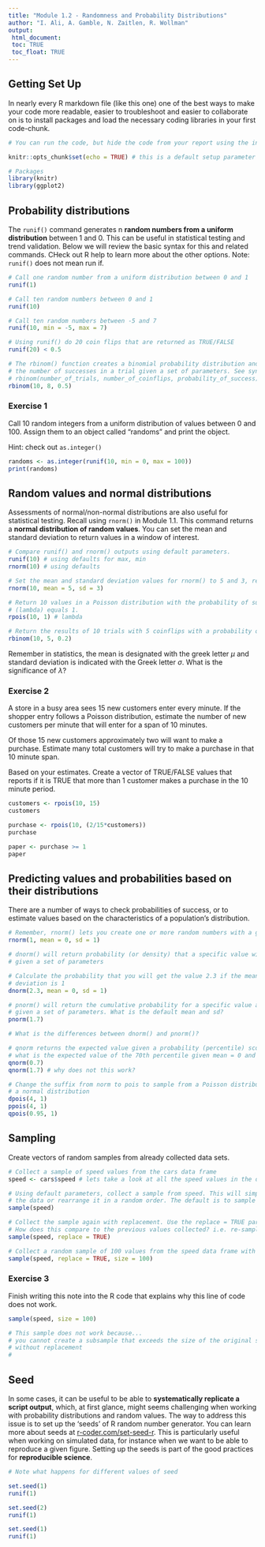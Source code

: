 ```yaml
---
title: "Module 1.2 - Randomness and Probability Distributions"
author: "I. Ali, A. Gamble, N. Zaitlen, R. Wollman"
output: 
 html_document:
 toc: TRUE
 toc_float: TRUE
---
```


## Getting Set Up

In nearly every R markdown file (like this one) one of the best ways to make your code more readable, easier to troubleshoot and easier to collaborate on is to install packages and load the necessary coding libraries in your first code-chunk.

```r
# You can run the code, but hide the code from your report using the include = FALSE parameter

knitr::opts_chunk$set(echo = TRUE) # this is a default setup parameter for Rmd

# Packages
library(knitr)
library(ggplot2)

```

## Probability distributions

The `runif()` command generates n **random numbers from a uniform distribution** between 1 and 0. This can be useful in statistical testing and trend validation. Below we will review the basic syntax for this and related commands. CHeck out R help to learn more about the other options. 
Note: `runif()` does not mean run if.

```r

# Call one random number from a uniform distribution between 0 and 1
runif(1)

# Call ten random numbers between 0 and 1
runif(10)

# Call ten random numbers between -5 and 7
runif(10, min = -5, max = 7)

# Using runif() do 20 coin flips that are returned as TRUE/FALSE
runif(20) < 0.5

# The rbinom() function creates a binomial probability distribution and calculates 
# the number of successes in a trial given a set of parameters. See syntax below
# rbinom(number_of_trials, number_of_coinflips, probability_of_success)
rbinom(10, 8, 0.5)

```

### Exercise 1

Call 10 random integers from a uniform distribution of values between 0 and 100. Assign them to an object called "randoms" and print the object.

Hint: check out `as.integer()`

```r

randoms <- as.integer(runif(10, min = 0, max = 100))
print(randoms)

```

## Random values and normal distributions

Assessments of normal/non-normal distributions are also useful for statistical testing. 
Recall using `rnorm()` in Module 1.1. This command returns a **normal distribution of random values**.
You can set the mean and standard deviation to return values in a window of interest.

```r

# Compare runif() and rnorm() outputs using default parameters. 
runif(10) # using defaults for max, min
rnorm(10) # using defaults

# Set the mean and standard deviation values for rnorm() to 5 and 3, respectively
rnorm(10, mean = 5, sd = 3) 

# Return 10 values in a Poisson distribution with the probability of success
# (lambda) equals 1. 
rpois(10, 1) # lambda

# Return the results of 10 trials with 5 coinflips with a probability of success 0.2.
rbinom(10, 5, 0.2)

```

Remember in statistics, the mean is designated with the greek letter $\mu$ and standard deviation is indicated with the Greek letter $\sigma$. What is the significance of $\lambda$?

### Exercise 2

A store in a busy area sees 15 new customers enter every minute. If the shopper entry follows a Poisson distribution, estimate the number of new customers per minute that will enter for a span of 10 minutes.

Of those 15 new customers approximately two will want to make a purchase. Estimate many total customers will try to make a purchase in that 10 minute span. 

Based on your estimates. Create a vector of TRUE/FALSE values that reports if it is TRUE that more than 1 customer makes a purchase in the 10 minute period. 

```r

customers <- rpois(10, 15)
customers

purchase <- rpois(10, (2/15*customers))
purchase

paper <- purchase >= 1
paper

```

## Predicting values and probabilities based on their distributions

There are a number of ways to check probabilities of success, or to estimate values based on the characteristics of a population's distribution.

```r

# Remember, rnorm() lets you create one or more random numbers with a given mean and standard deviation
rnorm(1, mean = 0, sd = 1) 

# dnorm() will return probability (or density) that a specific value will occur 
# given a set of parameters

# Calculate the probability that you will get the value 2.3 if the mean is 0 and standard
# deviation is 1
dnorm(2.3, mean = 0, sd = 1) 

# pnorm() will return the cumulative probability for a specific value and all values below it
# given a set of parameters. What is the default mean and sd?
pnorm(1.7) 

# What is the differences between dnorm() and pnorm()?

# qnorm returns the expected value given a probability (percentile) score 
# what is the expected value of the 70th percentile given mean = 0 and sd = 1?
qnorm(0.7) 
qnorm(1.7) # why does not this work? 

# Change the suffix from norm to pois to sample from a Poisson distribution instead of
# a normal distribution
dpois(4, 1)
ppois(4, 1)
qpois(0.95, 1)


```

## Sampling

Create vectors of random samples from already collected data sets. 

```r

# Collect a sample of speed values from the cars data frame
speed <- cars$speed # lets take a look at all the speed values in the data frame

# Using default parameters, collect a sample from speed. This will simply permute
# the data or rearrange it in a random order. The default is to sample without replacement
sample(speed) 

# Collect the sample again with replacement. Use the replace = TRUE parameter. 
# How does this compare to the previous values collected? i.e. re-sampling for bootstrap
sample(speed, replace = TRUE) 

# Collect a random sample of 100 values from the speed data frame with replacement
sample(speed, replace = TRUE, size = 100) 

```

### Exercise 3

Finish writing this note into the R code that explains why this line of code does not work.

```r

sample(speed, size = 100)

# This sample does not work because...
# you cannot create a subsample that exceeds the size of the original sample
# without replacement
#

```

## Seed

In some cases, it can be useful to be able to **systematically replicate a script output**, which, at first glance, might seems challenging when working with probability distributions and random values. The way to address this issue is to set up the 'seeds' of R random number generator. You can learn more about seeds at [r-coder.com/set-seed-r](https://r-coder.com/set-seed-r/). This is particularly useful when working on simulated data, for instance when we want to be able to reproduce a given figure. Setting up the seeds is part of the good practices for **reproducible science**.

```r

# Note what happens for different values of seed

set.seed(1)
runif(1)

set.seed(2)
runif(1)

set.seed(1)
runif(1)

```
